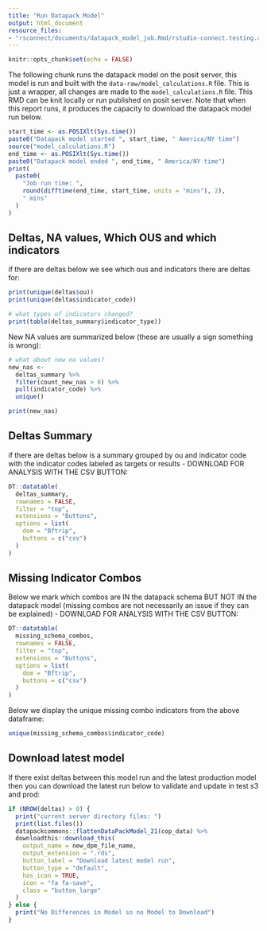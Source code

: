 ```yaml
---
title: "Run Datapack Model"
output: html_document
resource_files:
- "rsconnect/documents/datapack_model_job.Rmd/rstudio-connect.testing.ap.datim.org/flopez/datapack_model_job.dcf"
---
```


```r
knitr::opts_chunk$set(echo = FALSE)
```


The following chunk runs the datapack model on the posit server, this model is run and built with the `data-raw/model_calculations.R` file. This is just a wrapper, all changes are made to the `model_calculations.R` file. This RMD can be knit locally or run published on posit server. Note that when this report runs, it produces the capacity to download the datapack model run below.

```r

start_time <- as.POSIXlt(Sys.time())
paste0("Datapack model started ", start_time, " America/NY time")
source("model_calculations.R")
end_time <- as.POSIXlt(Sys.time())
paste0("Datapack model ended ", end_time, " America/NY time")
print(
  paste0(
    "Job run time: ",
    round(difftime(end_time, start_time, units = "mins"), 2),
    " mins"
  )
)

```


## Deltas, NA values, Which OUS and which indicators

if there are deltas below we see which ous and indicators there are deltas for:

``` r

print(unique(deltas$ou))
print(unique(deltas$indicator_code))

# what types of indicators changed?
print(table(deltas_summary$indicator_type))


```

New NA values are summarized below (these are usually a sign something is wrong):

```r

# what about new na values?
new_nas <-
  deltas_summary %>%
  filter(count_new_nas > 0) %>%
  pull(indicator_code) %>%
  unique()

print(new_nas)

```

## Deltas Summary

if there are deltas below is a summary grouped by ou and indicator code with the indicator codes labeled as targets or results - DOWNLOAD FOR ANALYSIS WITH THE CSV BUTTON:

```r

DT::datatable(
  deltas_summary,
  rownames = FALSE,
  filter = "top",
  extensions = "Buttons",
  options = list(
    dom = "Bftrip",
    buttons = c("csv")
  )
)

```


## Missing Indicator Combos

Below we mark which combos are IN the datapack schema BUT NOT IN the datapack model (missing combos are not necessarily an issue if they can be explained) - DOWNLOAD FOR ANALYSIS WITH THE CSV BUTTON:

``` r

DT::datatable(
  missing_schema_combos,
  rownames = FALSE,
  filter = "top",
  extensions = "Buttons",
  options = list(
    dom = "Bftrip",
    buttons = c("csv")
  )
)

```


Below we display the unique missing combo indicators from the above dataframe:

```r

unique(missing_schema_combos$indicator_code)
```


## Download latest model

If there exist deltas between this model run and the latest production model then you can download the latest run below to validate and update in test s3 and prod:

```r

if (NROW(deltas) > 0) {
  print("current server directory files: ")
  print(list.files())
  datapackcommons::flattenDataPackModel_21(cop_data) %>%
  downloadthis::download_this(
    output_name = new_dpm_file_name,
    output_extension = ".rds",
    button_label = "Download latest model run",
    button_type = "default",
    has_icon = TRUE,
    icon = "fa fa-save",
    class = "button_large"
  )
} else {
  print("No Differences in Model so no Model to Download")
}
```
